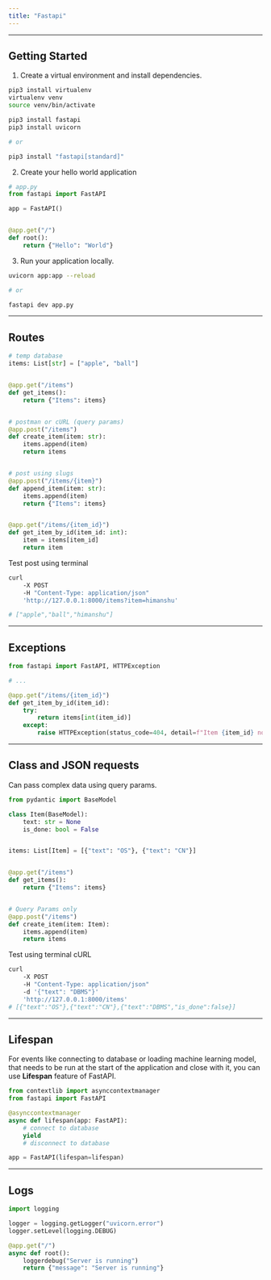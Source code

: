 ```yaml
---
title: "Fastapi"
---
```



---
## Getting Started

1. Create a virtual environment and install dependencies.

```bash
pip3 install virtualenv
virtualenv venv
source venv/bin/activate

pip3 install fastapi
pip3 install uvicorn

# or

pip3 install "fastapi[standard]"
```

2. Create your hello world application

```python
# app.py
from fastapi import FastAPI

app = FastAPI()


@app.get("/")
def root():
    return {"Hello": "World"}
```

3. Run your application locally.

```bash
uvicorn app:app --reload

# or 

fastapi dev app.py
```

---
## Routes

```python
# temp database
items: List[str] = ["apple", "ball"]


@app.get("/items")
def get_items():
    return {"Items": items}


# postman or cURL (query params)
@app.post("/items")
def create_item(item: str):
    items.append(item)
    return items


# post using slugs
@app.post("/items/{item}")
def append_item(item: str):
    items.append(item)
    return {"Items": items}


@app.get("/items/{item_id}")
def get_item_by_id(item_id: int):
    item = items[item_id]
    return item
```

Test post using terminal

```bash
curl
	-X POST
	-H "Content-Type: application/json"
	'http://127.0.0.1:8000/items?item=himanshu'

# ["apple","ball","himanshu"]
```

---
## Exceptions

```python
from fastapi import FastAPI, HTTPException

# ...

@app.get("/items/{item_id}")
def get_item_by_id(item_id):
    try:
        return items[int(item_id)]
    except:
        raise HTTPException(status_code=404, detail=f"Item {item_id} not found")
```

---
## Class and JSON requests

Can pass complex data using query params.

```python
from pydantic import BaseModel

class Item(BaseModel):
    text: str = None
    is_done: bool = False


items: List[Item] = [{"text": "OS"}, {"text": "CN"}]


@app.get("/items")
def get_items():
    return {"Items": items}


# Query Params only
@app.post("/items")
def create_item(item: Item):
    items.append(item)
    return items
```

Test using terminal cURL

```bash
curl
	-X POST
	-H "Content-Type: application/json"
	-d '{"text": "DBMS"}'
	'http://127.0.0.1:8000/items'
# [{"text":"OS"},{"text":"CN"},{"text":"DBMS","is_done":false}]
```

---
## Lifespan

For events like connecting to database or loading machine learning model, that needs to be run at the start of the application and close with it, you can use **Lifespan** feature of FastAPI.

```python
from contextlib import asynccontextmanager
from fastapi import FastAPI

@asynccontextmanager
async def lifespan(app: FastAPI):
    # connect to database
    yield
    # disconnect to database

app = FastAPI(lifespan=lifespan)
```

---
## Logs

```python
import logging

logger = logging.getLogger("uvicorn.error")
logger.setLevel(logging.DEBUG)

@app.get("/")
async def root():
    loggerdebug("Server is running")
    return {"message": "Server is running"}
```

